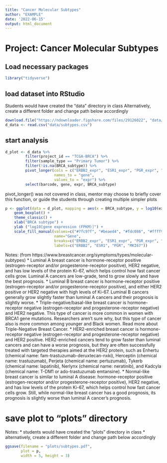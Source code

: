 ```yaml
---
title: "Cancer Molecular Subtypes"
author: "EXAMPLE"
date: '2022-06-15'
output: html_document
---
```


# Project: Cancer Molecular Subtypes

## Load necessary packages

```r
library("tidyverse")
```

## load dataset into RStudio

Students would have created the "data" directory in class
Alternatively, create a different folder and change path below accordingly

```r
download.file("https://ndownloader.figshare.com/files/29126022", "data/subtypes.csv")
d_data <- read.csv("data/subtypes.csv")
```

## start analysis

```r
d_plot <- d_data %>% 
         filter(project_id == "TCGA-BRCA") %>% 
         filter(sample_type == "Primary Tumor") %>% 
         filter(!is.na(BRCA_subtype)) %>% 
         pivot_longer(cols = c("ERBB2_expr", "ESR1_expr", "PGR_expr", "MKI67_expr"), 
                      names_to = "gene",
                      values_to = "expr") %>% 
         select(barcode, gene, expr, BRCA_subtype)
```

pivot_longer() was not covered in class, mentor may choose to briefly cover this function, or guide the students through creating multiple simpler plots

```r
p <- ggplot(data = d_plot, mapping = aes(x = BRCA_subtype, y = log10(expr), fill = gene)) + # could alternatively use mutate() in d_plot
    geom_boxplot() +
    theme_classic() +
    xlab("BRCA subtype") +
    ylab ("log10[gene expression (FPKM)]") +
    scale_fill_manual(values=c("#7fc97f", "#beaed4", "#fdc086", "#ffff99"), 
                      name="Gene",
                      breaks=c("ERBB2_expr", "ESR1_expr", "PGR_expr", "MKI67_expr"),
                      labels=c("ERBB2", "ESR1", "PGR", "MKI67"))
```

Notes: (from https://www.breastcancer.org/symptoms/types/molecular-subtypes)
* Luminal A breast cancer is hormone-receptor positive (estrogen-receptor and/or progesterone-receptor positive), HER2 negative, and has low levels of the protein Ki-67, which helps control how fast cancer cells grow. Luminal A cancers are low-grade, tend to grow slowly and have the best prognosis.
* Luminal B breast cancer is hormone-receptor positive (estrogen-receptor and/or progesterone-receptor positive), and either HER2 positive or HER2 negative with high levels of Ki-67. Luminal B cancers generally grow slightly faster than luminal A cancers and their prognosis is slightly worse.
* Triple-negative/basal-like breast cancer is hormone-receptor negative (estrogen-receptor and progesterone-receptor negative) and HER2 negative. This type of cancer is more common in women with BRCA1 gene mutations. Researchers aren’t sure why, but this type of cancer also is more common among younger and Black women. Read more about Triple-Negative Breast Cancer.
* HER2-enriched breast cancer is hormone-receptor negative (estrogen-receptor and progesterone-receptor negative) and HER2 positive. HER2-enriched cancers tend to grow faster than luminal cancers and can have a worse prognosis, but they are often successfully treated with targeted therapies aimed at the HER2 protein, such as Enhertu (chemical name: fam-trastuzumab-deruxtecan-nxki), Herceptin (chemical name: trastuzumab), Perjeta (chemical name: pertuzumab), Tykerb (chemical name: lapatinib), Nerlynx (chemical name: neratinib), and Kadcyla (chemical name: T-DM1 or ado-trastuzumab emtansine).
* Normal-like breast cancer is similar to luminal A disease: hormone-receptor positive (estrogen-receptor and/or progesterone-receptor positive), HER2 negative, and has low levels of the protein Ki-67, which helps control how fast cancer cells grow. Still, while normal-like breast cancer has a good prognosis, its prognosis is slightly worse than luminal A cancer’s prognosis.

# save plot to "plots" directory

Notes:
* students would have created the "plots" directory in class
* alternatively, create a different folder and change path below accordingly

```r
ggsave(filename = "plots/subtypes.pdf",
       plot = p,
       width = 5, height = 3)
```

